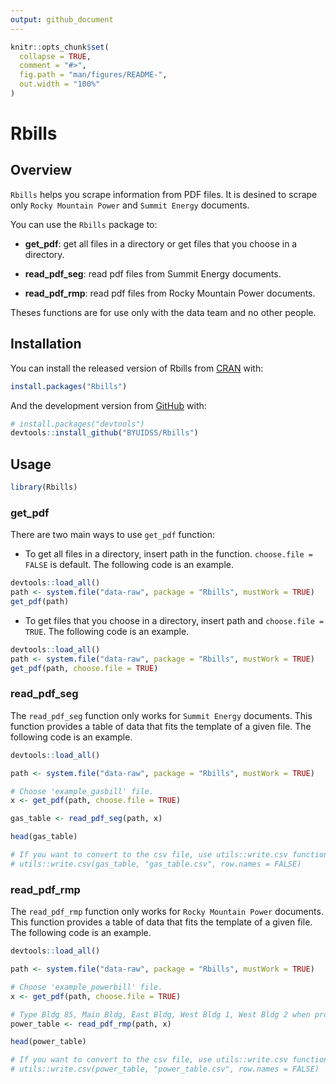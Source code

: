 ```yaml
---
output: github_document
---
```


<!-- README.md is generated from README.Rmd. Please edit that file -->

```r
knitr::opts_chunk$set(
  collapse = TRUE,
  comment = "#>",
  fig.path = "man/figures/README-",
  out.width = "100%"
)
```

# Rbills

<!-- badges: start -->
<!-- badges: end -->


## Overview

`Rbills` helps you scrape information from PDF files. It is desined to scrape only `Rocky Mountain Power` and `Summit Energy` documents.

You can use the `Rbills` package to:

* **get_pdf**: get all files in a directory or get files that you choose in a directory.

* **read_pdf_seg**: read pdf files from Summit Energy documents.

* **read_pdf_rmp**: read pdf files from Rocky Mountain Power documents.

Theses functions are for use only with the data team and no other people.

## Installation

You can install the released version of Rbills from [CRAN](https://CRAN.R-project.org) with:

``` r
install.packages("Rbills")
```

And the development version from [GitHub](https://github.com/) with:

``` r
# install.packages("devtools")
devtools::install_github("BYUIDSS/Rbills")
```

## Usage

```r
library(Rbills)
```

### get_pdf

There are two main ways to use `get_pdf` function:

 * To get all files in a directory, insert path in the function. `choose.file = FALSE` is default. The following code is an example.

```r
devtools::load_all()
path <- system.file("data-raw", package = "Rbills", mustWork = TRUE)
get_pdf(path)
```

 * To get files that you choose in a directory, insert path and `choose.file = TRUE`. The following code is an example.
 
```r
devtools::load_all()
path <- system.file("data-raw", package = "Rbills", mustWork = TRUE)
get_pdf(path, choose.file = TRUE)
```


### read_pdf_seg

The `read_pdf_seg` function only works for `Summit Energy` documents. This function provides a table of data that fits the template of a given file. The following code is an example.

```r
devtools::load_all()

path <- system.file("data-raw", package = "Rbills", mustWork = TRUE)

# Choose 'example_gasbill' file.
x <- get_pdf(path, choose.file = TRUE)

gas_table <- read_pdf_seg(path, x)

head(gas_table)

# If you want to convert to the csv file, use utils::write.csv function. 
# utils::write.csv(gas_table, "gas_table.csv", row.names = FALSE)

```

### read_pdf_rmp

The `read_pdf_rmp` function only works for `Rocky Mountain Power` documents. This function provides a table of data that fits the template of a given file. The following code is an example.


```r
devtools::load_all()

path <- system.file("data-raw", package = "Rbills", mustWork = TRUE)

# Choose 'example_powerbill' file.
x <- get_pdf(path, choose.file = TRUE)

# Type Bldg 85, Main Bldg, East Bldg, West Bldg 1, West Bldg 2 when prompt function occurs.
power_table <- read_pdf_rmp(path, x)

head(power_table)

# If you want to convert to the csv file, use utils::write.csv function.
# utils::write.csv(power_table, "power_table.csv", row.names = FALSE) 
```
